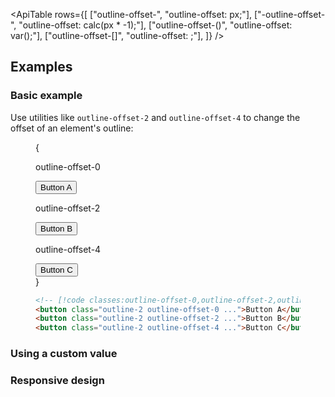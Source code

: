 


<ApiTable
  rows={[
    ["outline-offset-<number>", "outline-offset: <number>px;"],
    ["-outline-offset-<number>", "outline-offset: calc(<number>px * -1);"],
    ["outline-offset-(<custom-property>)", "outline-offset: var(<custom-property>);"],
    ["outline-offset-[<value>]", "outline-offset: <value>;"],
  ]}
/>

## Examples

### Basic example

Use utilities like `outline-offset-2` and `outline-offset-4` to change the offset of an element's outline:

<Figure>

<Example>
  {
    <div className="grid grid-cols-1 gap-8 text-center text-sm font-bold text-white sm:grid-cols-3 sm:gap-4">
      <div className="flex shrink-0 flex-col items-center">
        <p className="mb-3 text-center font-mono text-xs font-medium text-gray-500 dark:text-gray-400">
          outline-offset-0
        </p>
        <button className="rounded-md border border-gray-300 bg-white px-4 py-2 text-sm font-semibold text-gray-700 outline-2 outline-offset-0 outline-sky-500 dark:border-transparent dark:bg-gray-700 dark:text-gray-200">
          Button A
        </button>
      </div>
      <div className="flex shrink-0 flex-col items-center">
        <p className="mb-3 text-center font-mono text-xs font-medium text-gray-500 dark:text-gray-400">
          outline-offset-2
        </p>
        <button className="rounded-md border border-gray-300 bg-white px-4 py-2 text-sm font-semibold text-gray-700 outline-2 outline-offset-2 outline-sky-500 dark:border-transparent dark:bg-gray-700 dark:text-gray-200">
          Button B
        </button>
      </div>
      <div className="flex shrink-0 flex-col items-center">
        <p className="mb-3 text-center font-mono text-xs font-medium text-gray-500 dark:text-gray-400">
          outline-offset-4
        </p>
        <button className="rounded-md border border-gray-300 bg-white px-4 py-2 text-sm font-semibold text-gray-700 outline-2 outline-offset-4 outline-sky-500 dark:border-transparent dark:bg-gray-700 dark:text-gray-200">
          Button C
        </button>
      </div>
    </div>
  }
</Example>

```html
<!-- [!code classes:outline-offset-0,outline-offset-2,outline-offset-4] -->
<button class="outline-2 outline-offset-0 ...">Button A</button>
<button class="outline-2 outline-offset-2 ...">Button B</button>
<button class="outline-2 outline-offset-4 ...">Button C</button>
```

</Figure>

### Using a custom value

<UsingACustomValue utility="outline-offset" name="outline offset" value="2vw" />

### Responsive design

<ResponsiveDesign property="outline-offset" defaultClass="outline" featuredClass="outline-offset-2" />



